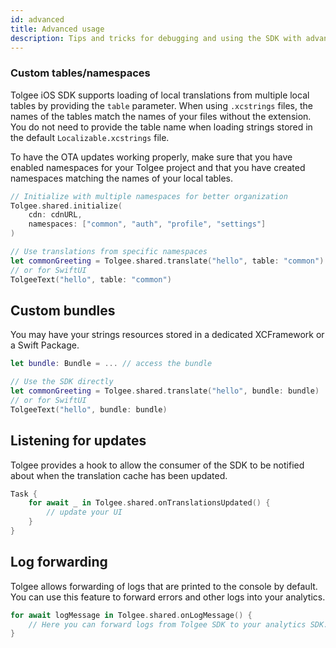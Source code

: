 ```yaml
---
id: advanced
title: Advanced usage
description: Tips and tricks for debugging and using the SDK with advanced codebases.
---
```


### Custom tables/namespaces
Tolgee iOS SDK supports loading of local translations from multiple local tables by providing the `table` parameter. When using `.xcstrings` files, the names of the tables match the names of your files without the extension. You do not need to provide the table name when loading strings stored in the default `Localizable.xcstrings` file.

To have the OTA updates working properly, make sure that you have enabled namespaces for your Tolgee project and that you have created namespaces matching the names of your local tables.

```swift
// Initialize with multiple namespaces for better organization
Tolgee.shared.initialize(
    cdn: cdnURL,
    namespaces: ["common", "auth", "profile", "settings"]
)

// Use translations from specific namespaces
let commonGreeting = Tolgee.shared.translate("hello", table: "common")
// or for SwiftUI
TolgeeText("hello", table: "common")
```

## Custom bundles

You may have your strings resources stored in a dedicated XCFramework or a Swift Package.

```swift
let bundle: Bundle = ... // access the bundle

// Use the SDK directly
let commonGreeting = Tolgee.shared.translate("hello", bundle: bundle)
// or for SwiftUI
TolgeeText("hello", bundle: bundle)
```

## Listening for updates

Tolgee provides a hook to allow the consumer of the SDK to be notified about when the translation cache has been updated.

```swift
Task {
    for await _ in Tolgee.shared.onTranslationsUpdated() {
        // update your UI
    }
}
```

## Log forwarding
Tolgee allows forwarding of logs that are printed to the console by default.
You can use this feature to forward errors and other logs into your analytics.

```swift
for await logMessage in Tolgee.shared.onLogMessage() {
    // Here you can forward logs from Tolgee SDK to your analytics SDK.
}
```